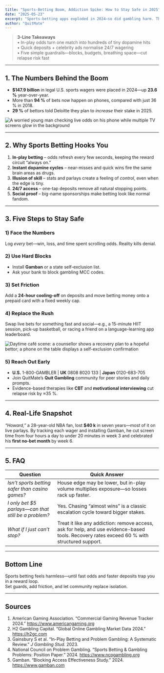 ```yaml
---
title: "Sports-Betting Boom, Addiction Spike: How to Stay Safe in 2025"
date: "2025-05-23"
excerpt: "Sports-betting apps exploded in 2024—so did gambling harm. This plain-English guide explains *why* in-play odds hook you and offers five science-backed guardrails to protect your money and mental health. QuitMate makes each step easier."
author: "QuitMate"
---
```


> **3-Line Takeaways**  
> • In-play odds turn one match into hundreds of tiny dopamine hits  
> • Quick deposits + celebrity ads normalise 24/7 wagering  
> • Five simple guardrails—blocks, budgets, breathing space—cut relapse risk fast

---

## 1. The Numbers Behind the Boom

- **$147.9 billion** in legal U.S. sports wagers were placed in 2024—up **23.6 %** year-over-year.
- More than **94 %** of bets now happen on phones, compared with just 36 % in 2018.
- **29 %** of bettors told Deloitte they plan to _increase_ their stake in 2025.

![A worried young man checking live odds on his phone while multiple TV screens glow in the background](sports-betting-young.png)

---

## 2. Why Sports Betting Hooks You

1. **In-play betting** – odds refresh every few seconds, keeping the reward circuit “always on.”
2. **Instant dopamine cycles** – near-misses and quick wins fire the same brain areas as drugs.
3. **Illusion of skill** – stats and parlays create a feeling of _control_, even when the edge is tiny.
4. **24/7 access** – one-tap deposits remove all natural stopping points.
5. **Social proof** – big-name sponsorships make betting look like normal fandom.

---

## 3. Five Steps to Stay Safe

### 1) Face the Numbers

Log _every_ bet—win, loss, and time spent scrolling odds. Reality kills denial.

### 2) Use Hard Blocks

- Install **Gamban** or a state self-exclusion list.
- Ask your bank to block gambling MCC codes.

### 3) Set Friction

Add a **24-hour cooling-off** on deposits and move betting money onto a prepaid card with a fixed weekly cap.

### 4) Replace the Rush

Swap live bets for something fast and social—e.g., a 15-minute HIIT session, pick-up basketball, or racing a friend on a language-learning app leaderboard.

![Daytime café scene: a counsellor shows a recovery plan to a hopeful bettor; a phone on the table displays a self-exclusion confirmation](sports-betting-old.png)

### 5) Reach Out Early

- **U.S.** 1-800-GAMBLER | **UK** 0808 8020 133 | **Japan** 0120-683-705
- Join QuitMate’s **Quit Gambling** community for peer stories and daily prompts.
- Evidence-based therapies like **CBT** and **motivational interviewing** cut relapse risk by ≈35 %.

---

## 4. Real-Life Snapshot

_“Howard,”_ a 28-year-old NBA fan, lost **$40 k** in seven years—most of it on live parlays. By tracking each wager and installing Gamban, he cut screen time from four hours a day to under 20 minutes in week 3 and celebrated his **first no-bet month** by week 6.

---

## 5. FAQ

| **Question**                                         | **Quick Answer**                                                                                                                            |
| ---------------------------------------------------- | ------------------------------------------------------------------------------------------------------------------------------------------- |
| _Isn’t sports betting safer than casino games?_      | House edge may be lower, but in-play volume multiplies exposure—so losses rack up faster.                                                   |
| _I only bet $5 parlays—can that still be a problem?_ | Yes. Chasing “almost wins” is a classic escalation cycle toward bigger stakes.                                                              |
| _What if I just can’t stop?_                         | Treat it like any addiction: remove access, ask for help, and use evidence-based tools. Recovery rates exceed 60 % with structured support. |

---

## Bottom Line

Sports betting feels harmless—until fast odds and faster deposits trap you in a reward loop.  
Set guards, add friction, and let community replace isolation.

---

## Sources

1. American Gaming Association. “Commercial Gaming Revenue Tracker 2024.” <https://www.americangaming.org>
2. H2 Gambling Capital. “Global Online Gambling Market Data 2024.” <https://h2gc.com>
3. Gainsbury S et al. “In-Play Betting and Problem Gambling: A Systematic Review.” _J Gambling Stud._ 2023.
4. National Council on Problem Gambling. “Sports Betting & Gambling Problems: Position Paper.” 2024. <https://www.ncpgambling.org>
5. Gamban. “Blocking Access Effectiveness Study.” 2024. <https://www.gamban.com>
